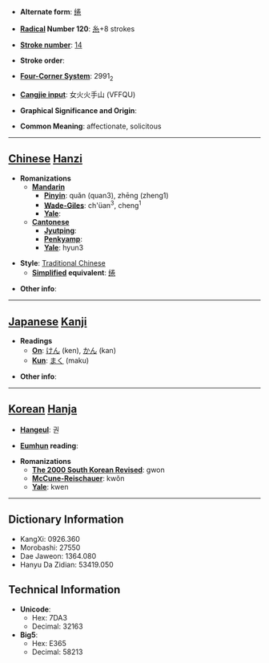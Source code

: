 * '''Alternate form''': [[绻]]

* '''[[Wiktionary:Chinese radical index| Radical]] Number 120''': [[Wiktionary:Chinese radical index 糸|糸]]+8 strokes

* '''[[Wiktionary:Chinese total strokes index|Stroke number]]''': [[Wiktionary:Chinese total strokes index 14|14]]

* '''Stroke order''': 

* '''[[Wiktionary:Chinese four corner index|Four-Corner System]]''': 2991<sub>2</sub>

* '''[[Wiktionary:Chinese Cangjie index|Cangjie input]]''': 女火火手山 (VFFQU)

* '''Graphical Significance and Origin''': 

* '''Common Meaning''': affectionate, solicitous

----

== [[Chinese]] [[Hanzi]] ==

* '''Romanizations'''
** '''[[Mandarin]]'''
*** '''[[Pinyin]]''': quǎn (quan3), zhēng (zheng1)
*** '''[[Wade-Giles]]''': ch'üan<sup>3</sup>, cheng<sup>1</sup>
*** '''[[Yale]]''': 
** '''[[Cantonese]]'''
*** '''[[Jyutping]]''':
*** '''[[Penkyamp]]''': 
*** '''[[Yale]]''': hyun3

* '''Style''': [[Traditional Chinese]] 
** '''[[Simplified Chinese|Simplified]] equivalent''': [[绻]]

* '''Other info''': 

----

== [[Japanese]] [[Kanji]] ==

* '''Readings'''
** '''[[On]]''': [[けん]] (ken), [[かん]] (kan)
** '''[[Kun]]''': [[まく]] (maku)

* '''Other info''':  

----

== [[Korean]] [[Hanja]] ==

* '''[[Hangeul]]''': 권

* '''[[Eumhun]] reading''': 

* '''Romanizations'''
** '''[[The 2000 South Korean Revised Romanization|The 2000 South Korean Revised]]''': gwon
** '''[[McCune-Reischauer]]''': kwŏn
** '''[[Yale]]''': kwen

----

== Dictionary Information ==

* KangXi: 0926.360
* Morobashi: 27550
* Dae Jaweon: 1364.080
* Hanyu Da Zidian: 53419.050

== Technical Information ==

* '''Unicode''':
** Hex: 7DA3
** Decimal: 32163
* '''Big5''':
** Hex: E365
** Decimal: 58213